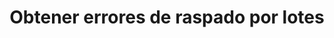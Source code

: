 ---
title: "Obtener errores de raspado por lotes"
openapi: 'v2-openapi GET /batch/scrape/{id}/errors'
---
